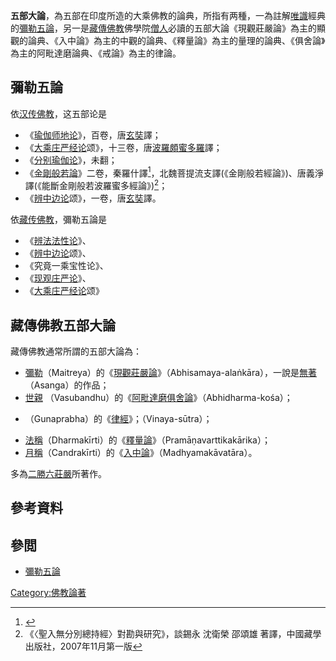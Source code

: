 {{印度那爛陀寺時代的佛教哲學}}

'''五部大論'''，為五部在印度所造的大乘佛教的論典，所指有两種，一為註解[[唯識|唯識]]經典的[[彌勒五論|彌勒五論]]，另一是[[藏傳佛教|藏傳佛教]]佛學院[[僧|僧人]]必讀的五部大論《現觀莊嚴論》為主的顯觀的論典、《入中論》為主的中觀的論典、《釋量論》為主的量理的論典、《俱舍論》為主的阿毗達磨論典、《戒論》為主的律論。

==彌勒五論==

依[[汉传佛教|汉传佛教]]，这五部论是
*《[[瑜伽师地论|瑜伽师地论]]》，百卷，唐[[玄奘|玄奘]]譯；
*《[[大乘庄严经论|大乘庄严经论]]颂》，十三卷，唐[[波羅頗蜜多羅|波羅頗蜜多羅]]譯；
*《[[分别瑜伽论|分别瑜伽论]]》，未翻；
*《[[金剛般若論|金剛般若論]]》二卷，秦羅什譯<ref>{{Cite web |url=http://zh.wikisource.org/zh-hant/%E4%BD%9B%E5%AD%B8%E5%A4%A7%E8%BE%AD%E5%85%B8/%E4%BA%94%E9%83%A8%E5%A4%A7%E8%AB%96 |title=佛學大辭典/五部大論 - 維基文庫，自由的圖書館 |accessdate=2011-01-21 |archive-date=2016-10-11 |archive-url=https://web.archive.org/web/20161011222449/https://zh.wikisource.org/zh-hant/%E4%BD%9B%E5%AD%B8%E5%A4%A7%E8%BE%AD%E5%85%B8/%E4%BA%94%E9%83%A8%E5%A4%A7%E8%AB%96 |dead-url=no }}</ref>，北魏菩提流支譯(《金剛般若經論》)、唐義淨譯(《能斷金剛般若波羅蜜多經論》)<ref>《〈聖入無分別總持經〉對勘與研究》，談錫永 沈衛榮 邵頌雄 著譯，中國藏學出版社，2007年11月第一版</ref>；
*《[[辨中边论|辨中边论]]颂》，一卷，唐[[玄奘|玄奘]]譯。

依[[藏传佛教|藏传佛教]]，彌勒五論是
*《[[辨法法性论|辨法法性论]]》、
*《[[辨中边论|辨中边论]]颂》、
*《究竟一乘宝性论》、
*《[[现观庄严论|现观庄严论]]》、
*《[[大乘庄严经论|大乘庄严经论]]颂》

==藏傳佛教五部大論==
藏傳佛教通常所謂的五部大論為：

*[[彌勒|彌勒]]（Maitreya）的《[[現觀莊嚴論|現觀莊嚴論]]》（Abhisamaya-alaṅkāra），一說是[[無著|無著]] （Asanga）的作品；
*[[世親|世親]] （Vasubandhu）的《[[阿毗達磨俱舍論|阿毗達磨俱舍論]]》（Abhidharma-kośa）；
*{{tsl|de|Gunaprabha|功德光}}（Gunaprabha）的《[[根本說一切有部律#相關著作|律經]]》；（Vinaya-sūtra）；
*[[法稱|法稱]]（Dharmakīrti）的《[[釋量論|釋量論]]》（Pramāṇavarttikakārika）；
*[[月稱|月稱]]（Candrakīrti）的《[[入中論|入中論]]》（Madhyamakāvatāra）。

多為[[二勝六莊嚴|二勝六莊嚴]]所著作。

==參考資料==
{{reflist}}

==參閲==
*[[彌勒五論|彌勒五論]]

[[Category:佛教論著|Category:佛教論著]]